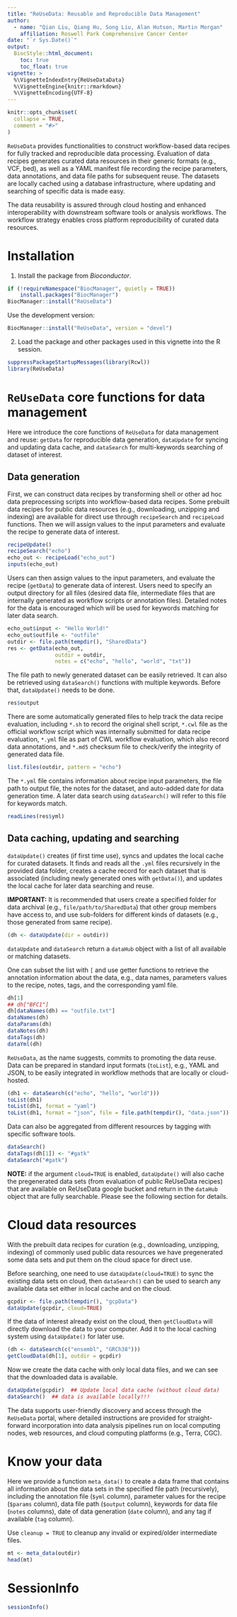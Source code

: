 ```yaml
---
title: "ReUseData: Reusable and Reproducible Data Management"
author:
  - name: "Qian Liu, Qiang Hu, Song Liu, Alan Hutson, Martin Morgan"
    affiliation: Roswell Park Comprehensive Cancer Center
date: "`r Sys.Date()`"
output:
  BiocStyle::html_document:
    toc: true
    toc_float: true
vignette: >
  %\VignetteIndexEntry{ReUseDataData}
  %\VignetteEngine{knitr::rmarkdown}
  %\VignetteEncoding{UTF-8}
---
```


```r
knitr::opts_chunk$set(
  collapse = TRUE,
  comment = "#>"
)
```

`ReUseData` provides functionalities to construct workflow-based data
recipes for fully tracked and reproducible data processing. Evaluation
of data recipes generates curated data resources in their generic
formats (e.g., VCF, bed), as well as a YAML manifest file recording
the recipe parameters, data annotations, and data file paths for
subsequent reuse. The datasets are locally cached using a database
infrastructure, where updating and searching of specific data is made easy.  

The data reusability is assured through cloud hosting and enhanced
interoperability with downstream software tools or analysis
workflows. The workflow strategy enables cross platform
reproducibility of curated data resources.

# Installation
1. Install the package from _Bioconductor_.

```r
if (!requireNamespace("BiocManager", quietly = TRUE))
    install.packages("BiocManager")
BiocManager::install("ReUseData")
```

Use the development version: 
```r
BiocManager::install("ReUseData", version = "devel")
```

2. Load the package and other packages used in this vignette into the
   R session.

```r
suppressPackageStartupMessages(library(Rcwl))
library(ReUseData)
```
 
# `ReUseData` core functions for data management 

Here we introduce the core functions of `ReUseData` for data
management and reuse: `getData` for reproducible data generation,
`dataUpdate` for syncing and updating data cache, and `dataSearch` for
multi-keywords searching of dataset of interest.


## Data generation

First, we can construct data recipes by transforming shell or other ad
hoc data preprocessing scripts into workflow-based data recipes. Some
prebuilt data recipes for public data resources (e.g., downloading,
unzipping and indexing) are available for direct use through
`recipeSearch` and `recipeLoad` functions. Then we will assign values
to the input parameters and evaluate the recipe to generate data of
interest.

```r
recipeUpdate()
recipeSearch("echo")
echo_out <- recipeLoad("echo_out")
inputs(echo_out)
```

Users can then assign values to the input parameters, and evaluate the
recipe (`getData`) to generate data of interest. Users need to specify
an output directory for all files (desired data file, intermediate
files that are internally generated as workflow scripts or annotation
files). Detailed notes for the data is encouraged which will be used
for keywords matching for later data search.

```r
echo_out$input <- "Hello World!"
echo_out$outfile <- "outfile"
outdir <- file.path(tempdir(), "SharedData")
res <- getData(echo_out,
               outdir = outdir,
               notes = c("echo", "hello", "world", "txt"))
```

The file path to newly generated dataset can be easily retrieved. It
can also be retrieved using `dataSearch()` functions with multiple
keywords. Before that, `dataUpdate()` needs to be done.  

```r
res$output
```

There are some automatically generated files to help track the data
recipe evaluation, including `*.sh` to record the original shell
script, `*.cwl` file as the official workflow script which was
internally submitted for data recipe evaluation, `*.yml` file as part
of CWL workflow evaluation, which also record data annotations, and
`*.md5` checksum file to check/verify the integrity of generated data
file.

```r
list.files(outdir, pattern = "echo")
```

The `*.yml` file contains information about recipe input parameters,
the file path to output file, the notes for the dataset, and
auto-added date for data generation time. A later data search using
`dataSearch()` will refer to this file for keywords match.

```r
readLines(res$yml)
```

## Data caching, updating and searching

`dataUpdate()` creates (if first time use), syncs and updates the local
cache for curated datasets. It finds and reads all the `.yml` files
recursively in the provided data folder, creates a cache record for
each dataset that is associated (including newly generated ones with
`getData()`), and updates the local cache for later data searching and
reuse. 

**IMPORTANT:** It is recommended that users create a specified folder for
data archival (e.g., `file/path/to/SharedData`) that other group
members have access to, and use sub-folders for different kinds of
datasets (e.g., those generated from same recipe).

```r
(dh <- dataUpdate(dir = outdir))
```

`dataUpdate` and `dataSearch` return a `dataHub` object with a list of
all available or matching datasets. 

One can subset the list with `[` and use getter functions to retrieve
the annotation information about the data, e.g., data names,
parameters values to the recipe, notes, tags, and the corresponding
yaml file.

```r
dh[1]
## dh["BFC1"]
dh[dataNames(dh) == "outfile.txt"]
dataNames(dh)
dataParams(dh)
dataNotes(dh)
dataTags(dh)
dataYml(dh)
```

`ReUseData`, as the name suggests, commits to promoting the data reuse.
Data can be prepared in standard input formats (`toList`), e.g.,
YAML and JSON, to be easily integrated in workflow methods that are
locally or cloud-hosted. 

```r
(dh1 <- dataSearch(c("echo", "hello", "world")))
toList(dh1)
toList(dh1, format = "yaml")
toList(dh1, format = "json", file = file.path(tempdir(), "data.json"))
```

Data can also be aggregated from different resources by tagging with
specific software tools. 

```r
dataSearch()
dataTags(dh[1]) <- "#gatk"
dataSearch("#gatk")
```

**NOTE:** if the argument `cloud=TRUE` is enabled, `dataUpdate()` will
also cache the pregenerated data sets (from evaluation of public
ReUseData recipes) that are available on ReUseData google bucket and
return in the `dataHub` object that are fully searchable. Please see
the following section for details.

# Cloud data resources 

With the prebuilt data recipes for curation (e.g., downloading,
unzipping, indexing) of commonly used public data resources we have
pregenerated some data sets and put them on the cloud space for direct
use. 

Before searching, one need to use `dataUpdate(cloud=TRUE)` to sync the
existing data sets on cloud, then `dataSearch()` can be used to search
any available data set either in local cache and on the cloud. 

```r
gcpdir <- file.path(tempdir(), "gcpData")
dataUpdate(gcpdir, cloud=TRUE)
```

If the data of interest already exist on the cloud, then
`getCloudData` will directly download the data to your computer. Add
it to the local caching system using `dataUpdate()` for later use.

```r
(dh <- dataSearch(c("ensembl", "GRCh38")))
getCloudData(dh[1], outdir = gcpdir)
```

Now we create the data cache with only local data files, and we can
see that the downloaded data is available.

```r
dataUpdate(gcpdir)  ## Update local data cache (without cloud data)
dataSearch()  ## data is available locally!!!
```

The data supports user-friendly discovery and access through the
`ReUseData` portal, where detailed instructions are provided for
straight-forward incorporation into data analysis pipelines run on
local computing nodes, web resources, and cloud computing platforms
(e.g., Terra, CGC).


# Know your data

Here we provide a function `meta_data()` to create a data frame that
contains all information about the data sets in the specified file
path (recursively), including the annotation file (`$yml` column),
parameter values for the recipe (`$params` column), data file path
(`$output` column), keywords for data file (`notes` columns), date of
data generation (`date` column), and any tag if available (`tag`
column).

Use `cleanup = TRUE` to cleanup any invalid or expired/older
intermediate files.

```r
mt <- meta_data(outdir)
head(mt)
```

# SessionInfo
```r
sessionInfo()
```

